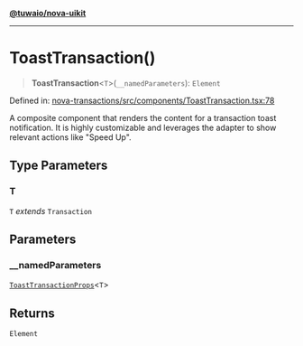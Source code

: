 [**@tuwaio/nova-uikit**](../../../README.md)

***

# ToastTransaction()

> **ToastTransaction**\<`T`\>(`__namedParameters`): `Element`

Defined in: [nova-transactions/src/components/ToastTransaction.tsx:78](https://github.com/TuwaIO/nova-uikit/blob/0b297c472eee91386614e9a3e496df0839899583/packages/nova-transactions/src/components/ToastTransaction.tsx#L78)

A composite component that renders the content for a transaction toast notification.
It is highly customizable and leverages the adapter to show relevant actions like "Speed Up".

## Type Parameters

### T

`T` *extends* `Transaction`

## Parameters

### \_\_namedParameters

[`ToastTransactionProps`](../type-aliases/ToastTransactionProps.md)\<`T`\>

## Returns

`Element`
